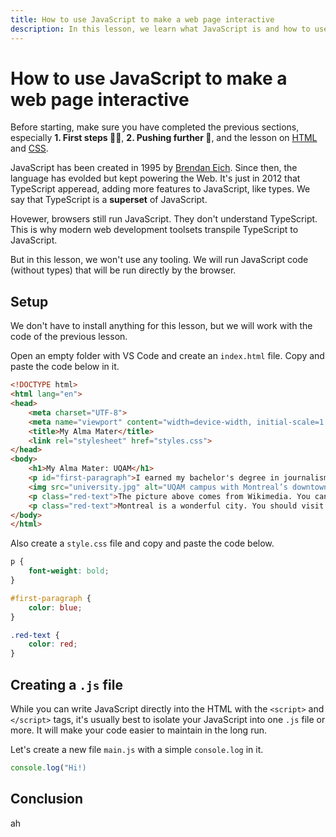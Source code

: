 ```yaml
---
title: How to use JavaScript to make a web page interactive
description: In this lesson, we learn what JavaScript is and how to use it.
---
```



# How to use JavaScript to make a web page interactive

Before starting, make sure you have completed the previous sections, especially **1. First steps 🧑‍🎓**, **2. Pushing further 🚀**, and the lesson on [HTML](/web-basics/html) and [CSS](/web-basics/css).

JavaScript has been created in 1995 by [Brendan Eich](https://fr.wikipedia.org/wiki/Brendan_Eich). Since then, the language has evolded but kept powering the Web. It's just in 2012 that TypeScript apperead, adding more features to JavaScript, like types. We say that TypeScript is a **superset** of JavaScript.

Hovewer, browsers still run JavaScript. They don't understand TypeScript. This is why modern web development toolsets transpile TypeScript to JavaScript.

But in this lesson, we won't use any tooling. We will run JavaScript code (without types) that will be run directly by the browser.

<NoticeIntro />

## Setup

We don't have to install anything for this lesson, but we will work with the code of the previous lesson.

Open an empty folder with VS Code and create an `index.html` file. Copy and paste the code below in it.

```html showLineNumbers filename="index.html"
<!DOCTYPE html>
<html lang="en">
<head>
    <meta charset="UTF-8">
    <meta name="viewport" content="width=device-width, initial-scale=1.0">
    <title>My Alma Mater</title>
    <link rel="stylesheet" href="styles.css">
</head>
<body>
    <h1>My Alma Mater: UQAM</h1>
    <p id="first-paragraph">I earned my bachelor's degree in journalism at Université du Québec à Montréal (UQAM).</p>
    <img src="university.jpg" alt="UQAM campus with Montreal’s downtown skyline in the background."/>
    <p class="red-text">The picture above comes from Wikimedia. You can find it <a href="https://commons.wikimedia.org/wiki/File:UQAM-Judith-Jasmin.jpg">here</a> along with its license.</p>
    <p class="red-text">Montreal is a wonderful city. You should visit it!</p>
</body>
</html>
```

Also create a `style.css` file and copy and paste the code below.

```css showLineNumbers filename="style.css"
p {
    font-weight: bold;
}

#first-paragraph {
    color: blue;
}

.red-text {
    color: red;
}
```

## Creating a `.js` file

While you can write JavaScript directly into the HTML with the `<script>` and `</script>` tags, it's usually best to isolate your JavaScript into one `.js` file or more. It will make your code easier to maintain in the long run.

Let's create a new file `main.js` with a simple `console.log` in it.

```js showLineNumbers filename="main.js"
console.log("Hi!)
```

## Conclusion

ah